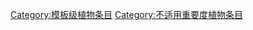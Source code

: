 {{catmore1|[[WikiProject:植物|WikiProject:植物]]}}
{{Articles by Quality|topic=植物|project=植物|format=toc}}
{{Articles by Importance|topic=植物|project=植物|format=toc}}
{{CategoryTOC}}
{{empty category}}

[[Category:模板级植物条目|Category:模板级植物条目]]
[[Category:不适用重要度植物条目|Category:不适用重要度植物条目]]